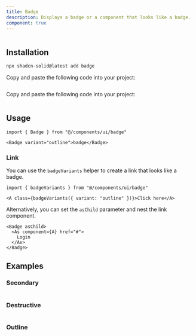 ```yaml
---
title: Badge
description: Displays a badge or a component that looks like a badge.
component: true
---
```


<ComponentPreview name="badge-demo" >

```tsx file=<rootDir>/src/registry/tailwindcss/examples/badge-demo.tsx

```

</ComponentPreview>

## Installation

<ComponentInstallation >

```bash
npx shadcn-solid@latest add badge
```

<Step >

<StepItem>Copy and paste the following code into your project:</StepItem>
```tsx file=<rootDir>/src/registry/tailwindcss/ui/badge.tsx
```

</Step>

<Step >

<StepItem>Copy and paste the following code into your project:</StepItem>
```tsx file=<rootDir>/../packages/unocss/ui/badge.tsx
```

</Step>

</ComponentInstallation>

## Usage

```tsx
import { Badge } from "@/components/ui/badge"
```

```tsx
<Badge variant="outline">badge</Badge>
```

### Link

You can use the `badgeVariants` helper to create a link that looks like a badge.

```tsx
import { badgeVariants } from "@/components/ui/badge"
```

```tsx
<A class={badgeVariants({ variant: "outline" })}>Click here</A>
```

Alternatively, you can set the `asChild` parameter and nest the link component.

```tsx
<Badge asChild>
  <As component={A} href="#">
    Login
  </As>
</Badge>
```

## Examples

### Secondary

<ComponentPreview name="badge-secondary" >

```tsx file=<rootDir>/src/registry/tailwindcss/examples/badge-secondary.tsx

```

</ComponentPreview>

### Destructive

<ComponentPreview name="badge-destructive" >

```tsx file=<rootDir>/src/registry/tailwindcss/examples/badge-destructive.tsx

```

</ComponentPreview>

### Outline

<ComponentPreview name="badge-outline" >

```tsx file=<rootDir>/src/registry/tailwindcss/examples/badge-outline.tsx

```

</ComponentPreview>
